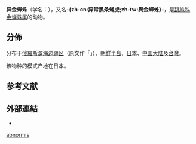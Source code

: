 {{noteTA|G1=LS}}
{{Speciesbox
| genus = Phintella
| species = abnormis
| authority = ({{tsl|en|Friedrich Wilhelm Bösenberg||Boes.}} et {{tsl|en|Embrik Strand||Str.}}, 1906){{r|id14807}}
| synonyms_ref = {{r|TaiBIF_312600}}
| synonyms = 
* ''[[Icius|Icius]] abnormis'' {{small|Bösenberg et Strand, 1906}}{{r|Prószyn'ski 1979|page1=301}}
* ''[[Jotus|Jotus]] abnormis'' {{small|Bösenberg & Strand, 1906（原組合）}}{{r|Bösenberg et Strand 1906|page1=336}}
}}

'''异金蝉蛛'''（学名：''{{lang|la|Phintella abnormis}}''），又名'''-{zh-cn:异常黑条蝇虎;zh-tw:異金蟬蛛}-'''，是[[跳蛛科|跳蛛科]][[金蝉蛛属|金蝉蛛属]]的动物{{r|id14807|TaiBIF_312600|TaiBNET_312600}}。

==分佈==
分布于[[俄羅斯|俄羅斯]]{{r|TaiBNET_312600}}[[滨海边疆区|滨海边疆区]]（原文作「{{lang|pl|Primore}}」）{{r|Prószyn'ski 1979|page1=301}}、[[朝鮮半島|朝鮮半島]]、[[日本|日本]]{{r|id14807|Bösenberg et Strand 1906|page2=336}}、[[中国大陆|中国大陆]]{{r|id14807}}及[[台灣|台灣]]{{r|TaiBIF_312600|TaiBNET_312600|朱耀沂2003|陳世煌1996}}。

该物种的模式产地在日本{{r|id14807|TaiBNET_312600|Bösenberg et Strand 1906}}。

==参考文献==
{{reflist|refs=
<ref name="Bösenberg et Strand 1906">{{cite journal
| url=https://www.biodiversitylibrary.org/page/37183124#page/348/mode/1up
| last1=Bösenberg |first1=W.
| last2=Strand |first2=Embrik
| year=1906
| title=Japanische Spinnen |trans-title=日本的蜘蛛
| journal=''[[Abhandlungen_der_Senckenbergischen_Naturforschenden_Gesellschaft.|Abh. Senck. Naturf. Ges]]''
| volume=30 |pages=336
| date=1905-11 |access-date=2019-08-02 |language=de }}</ref>
<ref name='id14807'>{{cite web
| url =http://www.bioinfo.cn/db05/BjdwSpecies.php?action=view&id=14807| deadurl =yes
| archiveurl =https://web.archive.org/web/20160305004335/http://www.bioinfo.cn/db05/BjdwSpecies.php?action=view&id=14807
| title =异金蝉蛛| work =《中国动物物种编目数据库》
| publisher =中国科学院微生物研究所| author =中国科学院动物研究所
| access-date =2009-04-28| archivedate =2016-03-05 |language=zh-hans }}</ref>
<ref name="TaiBIF_312600">{{TaiBIF |id=312600 |taxon=Phintella abnormis |authority=Boes.et Str., 1906 |zh=異常黑條蠅虎 |access-date=2019-08-02 }}</ref>
<ref name="TaiBNET_312600">{{TaiBNET |id=312600 |taxon=Phintella abnormis |authority=Boes.et Str., 1906 |zh=異常黑條蠅虎 |access-date=2019-08-02 }}</ref>
<ref name="朱耀沂2003">{{cite book |author=[[朱耀沂|朱耀沂]] |year=2003 |title=蜘蛛博物學 |publisher=大樹文化 |language=zh-hant }}</ref>
<ref name="陳世煌1996">{{cite journal |author=[[陳世煌|陳世煌]] |year=1996 |title=台灣地區蜘蛛名錄 |journal=[[台灣省立博物館年刊|台灣省立博物館年刊]] |language=zh-hant }}</ref>
<ref name="Prószyn'ski 1979">{{cite journal
| url=http://www.rcin.org.pl/Content/58231/WA058_2469_P255-T34_Annal-Zool-nr-11.pdf
| last=Prószyn'ski |first=J. |authorlink=Jerzy_Prószyński |year=1979
| title=Systematic studies on East Palearctic Salticidae III. Remarks on Salticidae of the USSR
| trans-title=古北界東部跳蛛科物種的系統學研究Ⅲ：蘇聯的跳蛛科物種筆記
| journal=''[[波蘭動物學博物館期刊|Annls zool. Warsz.]]'' 
| volume=34 |pages=299-369 |language=en }}</ref>
}}

==外部連結==
{{commons category|Phintella abnormis}}
*{{Wikispecies-inline|Phintella abnormis}}
{{Taxonbar|from=Q2652486}}

[[Category:金蝉蛛属|abnormis]]


{{蜘蛛小作品}}